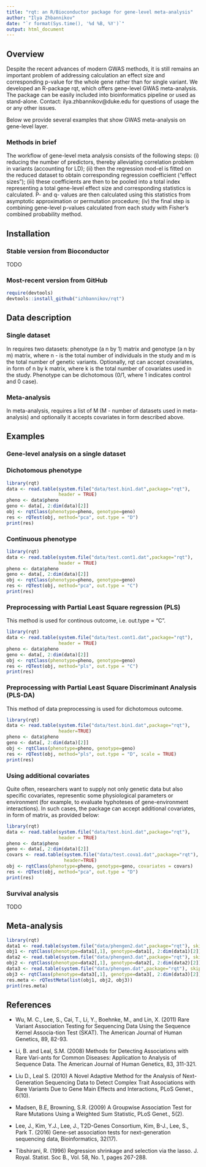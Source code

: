 ```yaml
---
title: "rqt: an R/Bioconductor package for gene-level meta-analysis"
author: "Ilya Zhbannikov"
date: "`r format(Sys.time(), '%d %B, %Y')`"
output: html_document
---
```


## Overview

Despite the recent advances of modern GWAS methods, 
it is still remains an important problem of addressing 
calculation an effect size and corresponding p-value 
for the whole gene rather than for single variant. 
We developed an R-package rqt, which offers gene-level GWAS meta-analysis. 
The package can be easily included into bioinformatics pipeline 
or used as stand-alone. 
Contact: ilya.zhbannikov@duke.edu for questions of 
usage the \code{rqt} or any other issues.

Below we provide several examples that show GWAS 
meta-analysis on gene-level layer.

### Methods in brief

The workflow of gene-level meta analysis consists of the following steps: 
(i) reducing the number of predictors, thereby alleviating 
correlation problem in variants (accounting for LD); 
(ii) then the regression mod-el is fitted on the reduced dataset 
to obtain corresponding regression coefficient ("effect sizes"); 
(iii) these coefficients are then to be pooled into a total index 
representing a total gene-level effect size and corresponding 
statistics is calculated. P- and q- values are then calculated 
using this statistics from asymptotic approximation or permutation 
procedure; (iv) the final step is combining gene-level p-values 
calculated from each study with Fisher's combined probability method.

## Installation
### Stable version from Bioconductor

TODO

### Most-recent version from GitHub
```r
require(devtools)
devtools::install_github("izhbannikov/rqt")
```


## Data description
### Single dataset ###
In \code{rqt} requires two datasets: phenotype (a n by 1) matrix 
and genotype (a n by m) matrix, where n - is the total 
number of individuals in the study and m is the total number 
of genetic variants. Optionally, rqt can accept covariates, 
in form of n by k matrix, where k is the total number of 
covariates used in the study. Phenotype can be dichotomous 
(0/1, where 1 indicates control and 0 case).

### Meta-analysis ###
In meta-analysis, \code{rqt} requires a list of M (M - number 
of datasets used in meta-analysis) and optionally it accepts
covariates in form described above.

## Examples

### Gene-level analysis on a single dataset
### Dichotomous phenotype
```r
library(rqt)
data <- read.table(system.file("data/test.bin1.dat",package="rqt"), 
                   header = TRUE)
pheno <- data$pheno
geno <- data[, 2:dim(data)[2]]
obj <- rqtClass(phenotype=pheno, genotype=geno)
res <- rQTest(obj, method="pca", out.type = "D")
print(res)
```

### Continuous phenotype
```r
library(rqt)
data <- read.table(system.file("data/test.cont1.dat",package="rqt"), 
                   header = TRUE)
pheno <- data$pheno
geno <- data[, 2:dim(data)[2]]
obj <- rqtClass(phenotype=pheno, genotype=geno)
res <- rQTest(obj, method="pca", out.type = "C")
print(res)
```

### Preprocessing with Partial Least Square regression (PLS)

This method is used for continous outcome, i.e. out.type = "C".
```r
library(rqt)
data <- read.table(system.file("data/test.cont1.dat",package="rqt"), 
                   header = TRUE)
pheno <- data$pheno
geno <- data[, 2:dim(data)[2]]
obj <- rqtClass(phenotype=pheno, genotype=geno)
res <- rQTest(obj, method="pls", out.type = "C")
print(res)
```

### Preprocessing with Partial Least Square Discriminant Analysis (PLS-DA)

This method of data preprocessing is used for dichotomous outcome.
```r
library(rqt)
data <- read.table(system.file("data/test.bin1.dat",package="rqt"), 
                   header=TRUE)
pheno <- data$pheno
geno <- data[, 2:dim(data)[2]]
obj <- rqtClass(phenotype=pheno, genotype=geno)
res <- rQTest(obj, method="pls", out.type = "D", scale = TRUE)
print(res)
```

### Using additional covariates

Quite often, researchers want to supply not only genetic 
data but also specific covariates, 
representic some physiological parameters or environment 
(for example, to evaluate 
hyphoteses of gene-environment interactions). 
In such cases, the package \code{rqt} 
can accept additional covariates, in form of 
\code{N} \times \code{K} matrix, as provided below:

```r
library(rqt)
data <- read.table(system.file("data/test.bin1.dat",package="rqt"), 
                   header = TRUE)
pheno <- data$pheno
geno <- data[, 2:dim(data)[2]]
covars <- read.table(system.file("data/test.cova1.dat",package="rqt"), 
                     header=TRUE)
obj <- rqtClass(phenotype=pheno, genotype=geno, covariates = covars)
res <- rQTest(obj, method="pca", out.type = "D")
print(res)
```

### Survival analysis

TODO


## Meta-analysis

```r
library(rqt)
data1 <- read.table(system.file("data/phengen2.dat",package="rqt"), skip=1)
obj1 <- rqtClass(phenotype=data1[,1], genotype=data1[, 2:dim(data1)[2]])
data2 <- read.table(system.file("data/phengen3.dat",package="rqt"), skip=1)
obj2 <- rqtClass(phenotype=data2[,1], genotype=data2[, 2:dim(data2)[2]])
data3 <- read.table(system.file("data/phengen.dat",package="rqt"), skip=1)
obj3 <- rqtClass(phenotype=data3[,1], genotype=data3[, 2:dim(data3)[2]])
res.meta <- rQTestMeta(list(obj1, obj2, obj3))
print(res.meta)
```

## References

* Wu, M. C., Lee, S., Cai, T., Li, Y., Boehnke, M., and Lin, X. (2011) 
Rare Variant Association Testing for Sequencing Data Using the Sequence 
Kernel Associa-tion Test (SKAT). The American Journal of 
Human Genetics, 89, 82-93.

* Li, B. and Leal, S.M. (2008) Methods for Detecting Associations 
with Rare Vari-ants for Common Diseases: Application to Analysis 
of Sequence Data. The American Journal of Human Genetics, 83, 311-321.

* Liu D., Leal S. (2010) A Novel Adaptive Method for the Analysis 
of Next-Generation Sequencing Data to Detect Complex Trait 
Associations with Rare Variants Due to Gene Main Effects and 
Interactions, PLoS Genet., 6(10).

* Madsen, B.E, Browning, S.R. (2009) A Groupwise Association 
Test for Rare Mutations Using a Weighted Sum Statistic, PLoS Genet., 5(2).

* Lee, J., Kim, Y.J., Lee, J., T2D-Genes Consortium, Kim, B-J., 
Lee, S., Park T. (2016) Gene-set association tests for 
next-generation sequencing data, Bioinformatics, 32(17).

* Tibshirani, R. (1996) Regression shrinkage and selection 
via the lasso. J. Royal. Statist. Soc B., Vol. 58, No. 1, pages 267-288.
